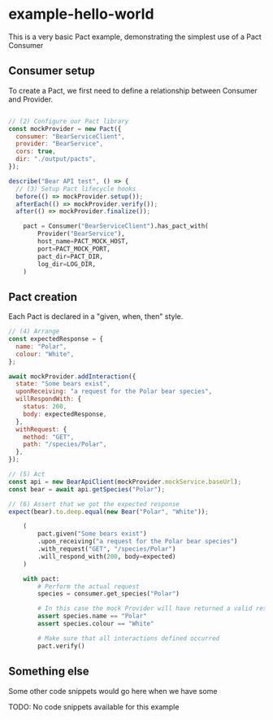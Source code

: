 
# example-hello-world

This is a very basic Pact example, demonstrating the simplest use of a Pact Consumer

## Consumer setup

To create a Pact, we first need to define a relationship between Consumer and Provider.

<Tabs>
<TabItem value="js-v2" label="js-v2">

```js

// (2) Configure our Pact library
const mockProvider = new Pact({
  consumer: "BearServiceClient",
  provider: "BearService",
  cors: true,
  dir: "./output/pacts",
});

describe("Bear API test", () => {
  // (3) Setup Pact lifecycle hooks
  before(() => mockProvider.setup());
  afterEach(() => mockProvider.verify());
  after(() => mockProvider.finalize());
```

</TabItem>
<TabItem value="python-v2" label="python-v2">

```python
    pact = Consumer("BearServiceClient").has_pact_with(
        Provider("BearService"),
        host_name=PACT_MOCK_HOST,
        port=PACT_MOCK_PORT,
        pact_dir=PACT_DIR,
        log_dir=LOG_DIR,
    )
```

</TabItem>
</Tabs>

## Pact creation

Each Pact is declared in a "given, when, then" style.

<Tabs>
<TabItem value="js-v2" label="js-v2">

```js
// (4) Arrange
const expectedResponse = {
  name: "Polar",
  colour: "White",
};

await mockProvider.addInteraction({
  state: "Some bears exist",
  uponReceiving: "a request for the Polar bear species",
  willRespondWith: {
    status: 200,
    body: expectedResponse,
  },
  withRequest: {
    method: "GET",
    path: "/species/Polar",
  },
});

// (5) Act
const api = new BearApiClient(mockProvider.mockService.baseUrl);
const bear = await api.getSpecies("Polar");

// (6) Assert that we got the expected response
expect(bear).to.deep.equal(new Bear("Polar", "White"));
```

</TabItem>
<TabItem value="python-v2" label="python-v2">

```python
    (
        pact.given("Some bears exist")
        .upon_receiving("a request for the Polar bear species")
        .with_request("GET", "/species/Polar")
        .will_respond_with(200, body=expected)
    )

    with pact:
        # Perform the actual request
        species = consumer.get_species("Polar")

        # In this case the mock Provider will have returned a valid response
        assert species.name == "Polar"
        assert species.colour == "White"

        # Make sure that all interactions defined occurred
        pact.verify()
```

</TabItem>
</Tabs>

## Something else

Some other code snippets would go here when we have some

<Tabs>
<TabItem value="None available" label="None available">

TODO: No code snippets available for this example

</TabItem>
</Tabs>
